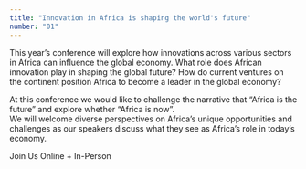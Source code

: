 ```yaml
---
title: "Innovation in Africa is shaping the world's future"
number: "01"
---
```

This year’s conference will explore how innovations across various sectors in Africa can influence the global economy. 
What role does African innovation play in shaping the global future? 
How do current ventures on the continent position Africa to become a leader in the global economy? 

At this conference we would like to challenge the narrative that “Africa is the future” and explore whether “Africa is now”.  
We will welcome diverse perspectives on Africa’s unique opportunities 
and challenges as our speakers discuss what they see as Africa’s role in today’s economy. 

Join Us Online + In-Person